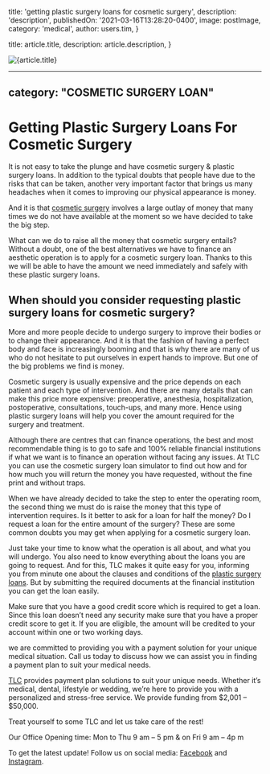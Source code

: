 
  title: 'getting plastic surgery loans for cosmetic surgery',
  description: 'description',
  publishedOn: '2021-03-16T13:28:20-0400',
  image: postImage,
  category: 'medical',
  author: users.tim,
}

  title: article.title,
  description: article.description,
}


<Image src={postImage} alt={article.title} />

---
category: "COSMETIC SURGERY LOAN"
---

# Getting Plastic Surgery Loans For Cosmetic Surgery

It is not easy to take the plunge and have cosmetic surgery & plastic surgery loans. In addition to the typical doubts that people have due to the risks that can be taken, another very important factor that brings us many headaches when it comes to improving our physical appearance is money.

And it is that [cosmetic surgery](https://medical.tlc.com.au/cosmetic-surgery/) involves a large outlay of money that many times we do not have available at the moment so we have decided to take the big step.

What can we do to raise all the money that cosmetic surgery entails? Without a doubt, one of the best alternatives we have to finance an aesthetic operation is to apply for a cosmetic surgery loan. Thanks to this we will be able to have the amount we need immediately and safely with these plastic surgery loans.

## When should you consider requesting plastic surgery loans for cosmetic surgery?

More and more people decide to undergo surgery to improve their bodies or to change their appearance. And it is that the fashion of having a perfect body and face is increasingly booming and that is why there are many of us who do not hesitate to put ourselves in expert hands to improve. But one of the big problems we find is money.

Cosmetic surgery is usually expensive and the price depends on each patient and each type of intervention. And there are many details that can make this price more expensive: preoperative, anesthesia, hospitalization, postoperative, consultations, touch-ups, and many more. Hence using plastic surgery loans will help you cover the amount required for the surgery and treatment.

Although there are centres that can finance operations, the best and most recommendable thing is to go to safe and 100% reliable financial institutions if what we want is to finance an operation without facing any issues. At TLC you can use the cosmetic surgery loan simulator to find out how and for how much you will return the money you have requested, without the fine print and without traps.

When we have already decided to take the step to enter the operating room, the second thing we must do is raise the money that this type of intervention requires. Is it better to ask for a loan for half the money? Do I request a loan for the entire amount of the surgery? These are some common doubts you may get when applying for a cosmetic surgery loan.

Just take your time to know what the operation is all about, and what you will undergo. You also need to know everything about the loans you are going to request. And for this, TLC makes it quite easy for you, informing you from minute one about the clauses and conditions of the [plastic surgery loans](https://medical.tlc.com.au/plastic-surgery/). But by submitting the required documents at the financial institution you can get the loan easily.

Make sure that you have a good credit score which is required to get a loan. Since this loan doesn’t need any security make sure that you have a proper credit score to get it. If you are eligible, the amount will be credited to your account within one or two working days.

we are committed to providing you with a payment solution for your unique medical situation. Call us today to discuss how we can assist you in finding a payment plan to suit your medical needs.

[TLC](https://tlc.com.au/) provides payment plan solutions to suit your unique needs. Whether it’s medical, dental, lifestyle or wedding, we’re here to provide you with a personalized and stress-free service. We provide funding from $2,001 – $50,000.

Treat yourself to some TLC and let us take care of the rest!

Our Office Opening time: Mon to Thu 9 am – 5 pm & on Fri 9 am – 4p m

To get the latest update! Follow us on social media: [Facebook](https://www.facebook.com/totallifestylecredit/) and [Instagram](https://www.instagram.com/tlc.social/).
